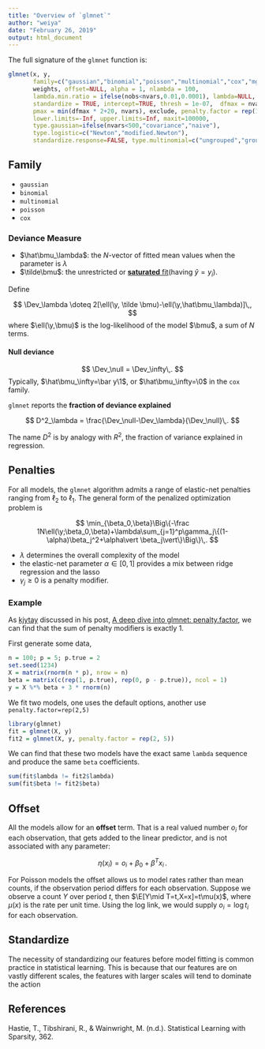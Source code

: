 ```yaml
---
title: "Overview of `glmnet`"
author: "weiya"
date: "February 26, 2019"
output: html_document
---
```


The full signature of the `glmnet` function is:

```r
glmnet(x, y, 
       family=c("gaussian","binomial","poisson","multinomial","cox","mgaussian"),
       weights, offset=NULL, alpha = 1, nlambda = 100,
       lambda.min.ratio = ifelse(nobs<nvars,0.01,0.0001), lambda=NULL,
       standardize = TRUE, intercept=TRUE, thresh = 1e-07,  dfmax = nvars + 1,
       pmax = min(dfmax * 2+20, nvars), exclude, penalty.factor = rep(1, nvars),
       lower.limits=-Inf, upper.limits=Inf, maxit=100000,
       type.gaussian=ifelse(nvars<500,"covariance","naive"),
       type.logistic=c("Newton","modified.Newton"),
       standardize.response=FALSE, type.multinomial=c("ungrouped","grouped"))
```

## Family

- `gaussian`
- `binomial`
- `multinomial`
- `poisson`
- `cox`

### Deviance Measure

- $\hat\bmu_\lambda$: the $N$-vector of fitted mean values when the parameter is $\lambda$
- $\tilde\bmu$: the unrestricted or [**saturated** fit](https://stats.stackexchange.com/questions/283/what-is-a-saturated-model)(having $\hat y=y_i$).

Define

$$
\Dev_\lambda \doteq 2[\ell(\y, \tilde \bmu)-\ell(\y,\hat\bmu_\lambda)]\,,
$$
where $\ell(\y,\bmu)$ is the log-likelihood of the model $\bmu$, a sum of $N$ terms. 

#### Null deviance

$$
\Dev_\null = \Dev_\infty\,.
$$
Typically, $\hat\bmu_\infty=\bar y\1$, or $\hat\bmu_\infty=\0$ in the `cox` family.

`glmnet` reports the **fraction of deviance explained**

$$
D^2_\lambda = \frac{\Dev_\null-\Dev_\lambda}{\Dev_\null}\,.
$$

The name $D^2$ is by analogy with $R^2$, the fraction of variance explained in regression.

## Penalties

For all models, the `glmnet` algorithm admits a range of elastic-net penalties ranging from $\ell_2$ to $\ell_1$. The general form of the penalized optimization problem is

$$
\min_{\beta_0,\beta}\Big\{-\frac 1N\ell(\y;\beta_0,\beta)+\lambda\sum_{j=1}^p\gamma_j\{(1-\alpha)\beta_j^2+\alpha\vert \beta_j\vert\}\Big\}\,.
$$

- $\lambda$ determines the overall complexity of the model
- the elastic-net parameter $\alpha\in[0,1]$ provides a mix between ridge regression and the lasso
- $\gamma_j\ge 0$ is a penalty modifier. 

### Example

As [kjytay](http://kjytay.github.io/) discussed in his post, [A deep dive into glmnet: penalty.factor](https:// https://statisticaloddsandends.wordpress.com/2018/11/13/a-deep-dive-into-glmnet-penalty-factor/), we can find that the sum of penalty modifiers is exactly 1. 

First generate some data,

```r
n = 100; p = 5; p.true = 2
set.seed(1234)
X = matrix(rnorm(n * p), nrow = n)
beta = matrix(c(rep(1, p.true), rep(0, p - p.true)), ncol = 1)
y = X %*% beta + 3 * rnorm(n)
```

We fit two models, one uses the default options, another use `penalty.factor=rep(2,5)`

```r
library(glmnet)
fit = glmnet(X, y)
fit2 = glmnet(X, y, penalty.factor = rep(2, 5))
```

We can find that these two models have the exact same `lambda` sequence and produce the same `beta` coefficients.

```r
sum(fit$lambda != fit2$lambda)
sum(fit$beta != fit2$beta)
```

## Offset

All the models allow for an **offset** term. That is a real valued number $o_i$ for each observation, that gets added to the linear predictor, and is not associated with any parameter:

$$
\eta(x_i) = o_i + \beta_0 + \beta^Tx_i\,.
$$

For Poisson models the offset allows us to model rates rather than mean counts, if the observation period differs for each observation. Suppose we observe a count $Y$ over period $t$, then $\E[Y\mid T=t,X=x]=t\mu(x)$, where $\mu(x)$ is the rate per unit time. Using the log link, we would supply $o_i=\log t_i$ for each observation.

## Standardize

The necessity of standardizing our features before model fitting is common practice in statistical learning. This is because that our features are on vastly different scales, the features with larger scales will tend to dominate the action

## References

Hastie, T., Tibshirani, R., & Wainwright, M. (n.d.). Statistical Learning with Sparsity, 362.

